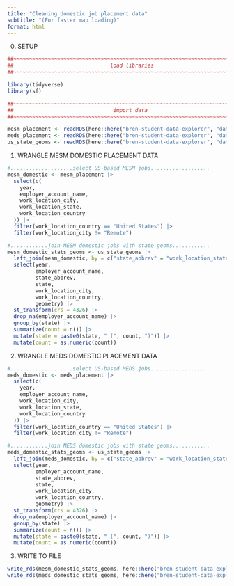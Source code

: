 ```yaml
---
title: "Cleaning domestic job placement data"
subtitle: "(For faster map loading)"
format: html
---
```


0. SETUP

```r
##~~~~~~~~~~~~~~~~~~~~~~~~~~~~~~~~~~~~~~~~~~~~~~~~~~~~~~~~~~~~~~~~~~~~~~~~~~~~~~
##                               load libraries                             ----
##~~~~~~~~~~~~~~~~~~~~~~~~~~~~~~~~~~~~~~~~~~~~~~~~~~~~~~~~~~~~~~~~~~~~~~~~~~~~~~

library(tidyverse)
library(sf)

##~~~~~~~~~~~~~~~~~~~~~~~~~~~~~~~~~~~~~~~~~~~~~~~~~~~~~~~~~~~~~~~~~~~~~~~~~~~~~~
##                                import data                               ----
##~~~~~~~~~~~~~~~~~~~~~~~~~~~~~~~~~~~~~~~~~~~~~~~~~~~~~~~~~~~~~~~~~~~~~~~~~~~~~~

mesm_placement <- readRDS(here::here("bren-student-data-explorer", "data", "mesm_placement_cleaned.rds")) |> filter(year %in% c(2022:2024))
meds_placement <- readRDS(here::here("bren-student-data-explorer", "data", "meds_placement_cleaned.rds")) |> filter(year %in% c(2022:2024))
us_state_geoms <- readRDS(here::here("bren-student-data-explorer", "data", "us_state_geoms.rds"))
```

1. WRANGLE MESM DOMESTIC PLACEMENT DATA

```r
#....................select US-based MESM jobs...................
mesm_domestic <- mesm_placement |> 
  select(c(
    year,
    employer_account_name,
    work_location_city,
    work_location_state,
    work_location_country
  )) |> 
  filter(work_location_country == "United States") |> 
  filter(work_location_city != "Remote") 

#............join MESM domestic jobs with state geoms............
mesm_domestic_stats_geoms <- us_state_geoms |> 
  left_join(mesm_domestic, by = c("state_abbrev" = "work_location_state")) |> 
  select(year, 
         employer_account_name, 
         state_abbrev, 
         state, 
         work_location_city, 
         work_location_country, 
         geometry) |> 
  st_transform(crs = 4326) |> 
  drop_na(employer_account_name) |> 
  group_by(state) |> 
  summarize(count = n()) |> 
  mutate(state = paste0(state, " (", count, ")")) |> 
  mutate(count = as.numeric(count))
```

2. WRANGLE MEDS DOMESTIC PLACEMENT DATA

```r
#....................select US-based MEDS jobs...................
meds_domestic <- meds_placement |> 
  select(c(
    year,
    employer_account_name,
    work_location_city,
    work_location_state,
    work_location_country
  )) |> 
  filter(work_location_country == "United States") |> 
  filter(work_location_city != "Remote") 

#............join MEDS domestic jobs with state geoms............
meds_domestic_stats_geoms <- us_state_geoms |> 
  left_join(meds_domestic, by = c("state_abbrev" = "work_location_state")) |> 
  select(year, 
         employer_account_name, 
         state_abbrev, 
         state, 
         work_location_city, 
         work_location_country, 
         geometry) |> 
  st_transform(crs = 4326) |> 
  drop_na(employer_account_name) |> 
  group_by(state) |> 
  summarize(count = n()) |> 
  mutate(state = paste0(state, " (", count, ")")) |> 
  mutate(count = as.numeric(count))
```

3. WRITE TO FILE

```r
write_rds(mesm_domestic_stats_geoms, here::here("bren-student-data-explorer", "data", "mesm_domestic_placement_data.rds"))
write_rds(meds_domestic_stats_geoms, here::here("bren-student-data-explorer", "data", "meds_domestic_placement_data.rds"))
```

